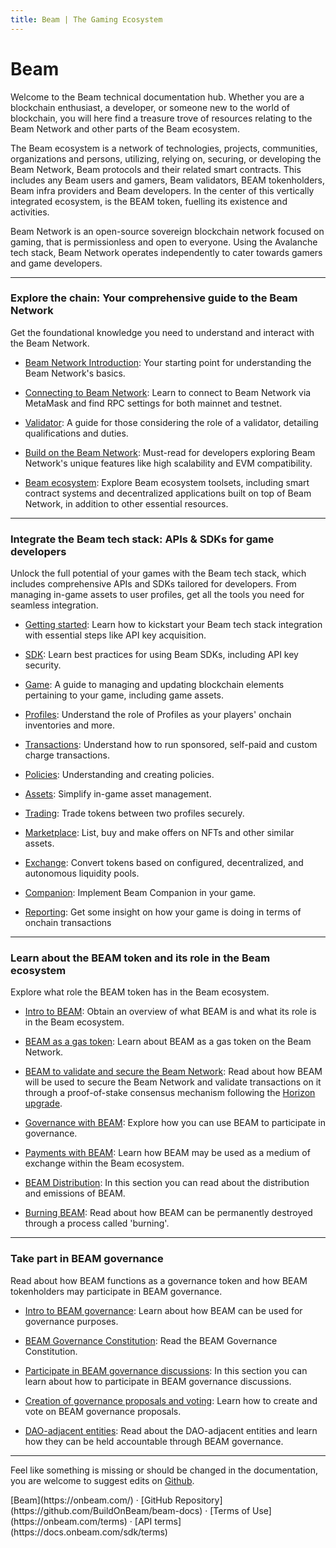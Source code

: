 ```yaml
---
title: Beam | The Gaming Ecosystem 
---
```



<h1 className="text-center text-4xl tracking-tighter font-extrabold md:text-5xl mt-8">
  Beam
</h1>

<Bleed>
  <Features />
</Bleed>

Welcome to the Beam technical documentation hub. Whether you are a blockchain enthusiast, a developer, or someone new to the world of blockchain, you will here find a treasure trove of resources relating to the Beam Network and other parts of the Beam ecosystem.

The Beam ecosystem is a network of technologies, projects, communities, organizations and persons, utilizing, relying on, securing, or developing the Beam Network, Beam protocols and their related smart contracts. This includes any Beam users and gamers, Beam validators, BEAM tokenholders, Beam infra providers and Beam developers. In the center of this vertically integrated ecosystem, is the BEAM token, fuelling its existence and activities.

Beam Network is an open-source sovereign blockchain network focused on gaming, that is permissionless and open to everyone. Using the Avalanche tech stack, Beam Network operates independently to cater towards gamers and game developers. 

---

### Explore the chain: Your comprehensive guide to the Beam Network

Get the foundational knowledge you need to understand and interact with the Beam Network.

- [Beam Network Introduction](/chain/get-started): Your starting point for understanding the Beam Network's basics.

- [Connecting to Beam Network](/chain/get-started/rpc): Learn to connect to Beam Network via MetaMask and find RPC settings for both mainnet and testnet.

- [Validator](/chain/nodes/validator): A guide for those considering the role of a validator, detailing qualifications and duties.

- [Build on the Beam Network](/chain/builder): Must-read for developers exploring Beam Network's unique features like high scalability and EVM compatibility.

- [Beam ecosystem](/chain/beam-ecosystem): Explore Beam ecosystem toolsets, including smart contract systems and decentralized applications built on top of Beam Network, in addition to other essential resources.


---

### Integrate the Beam tech stack: APIs & SDKs for game developers

Unlock the full potential of your games with the Beam tech stack, which includes comprehensive APIs and SDKs tailored for developers. From managing in-game assets to user profiles, get all the tools you need for seamless integration.

- [Getting started](/sdk): Learn how to kickstart your Beam tech stack integration with essential steps like API key acquisition.

- [SDK](/sdk/clients): Learn best practices for using Beam SDKs, including API key security.

- [Game](/sdk/game/introduction): A guide to managing and updating blockchain elements pertaining to your game, including game assets.

- [Profiles](/sdk/profiles/introduction): Understand the role of Profiles as your players' onchain inventories and more.

- [Transactions](/sdk/transactions/introduction): Understand how to run sponsored, self-paid and custom charge transactions.

- [Policies](/sdk/policies/introduction): Understanding and creating policies.

- [Assets](/sdk/assets/introduction): Simplify in-game asset management.

- [Trading](/sdk/trading/introduction): Trade tokens between two profiles securely.

- [Marketplace](/sdk/marketplace/introduction): List, buy and make offers on NFTs and other similar assets.

- [Exchange](/sdk/exchange/introduction): Convert tokens based on configured, decentralized, and autonomous liquidity pools.

- [Companion](/sdk/companion): Implement Beam Companion in your game.

- [Reporting](/sdk/reporting): Get some insight on how your game is doing in terms of onchain transactions

---

### Learn about the BEAM token and its role in the Beam ecosystem

Explore what role the BEAM token has in the Beam ecosystem. 

- [Intro to BEAM](/token): Obtain an overview of what BEAM is and what its role is in the Beam ecosystem.

- [BEAM as a gas token](/token/gas): Learn about BEAM as a gas token on the Beam Network.

- [BEAM to validate and secure the Beam Network](/token/security): Read about how BEAM will be used to secure the Beam Network and validate transactions on it through a proof-of-stake consensus mechanism following the [Horizon upgrade](/token/horizon).

- [Governance with BEAM](/token/governance): Explore how you can use BEAM to participate in governance.

- [Payments with BEAM](/token/payments): Learn how BEAM may be used as a medium of exchange within the Beam ecosystem.

- [BEAM Distribution](/token/distribution): In this section you can read about the distribution and emissions of BEAM. 

- [Burning BEAM](/token/burning): Read about how BEAM can be permanently destroyed through a process called 'burning'.

---

### Take part in BEAM governance

Read about how BEAM functions as a governance token and how BEAM tokenholders may participate in BEAM governance.

- [Intro to BEAM governance](/governance): Learn about how BEAM can be used for governance purposes. 

- [BEAM Governance Constitution](/governance/constitution): Read the BEAM Governance Constitution.

- [Participate in BEAM governance discussions](/governance/discussions): In this section you can learn about how to participate in BEAM governance discussions.

- [Creation of governance proposals and voting](/governance/proposals): Learn how to create and vote on BEAM governance proposals.

- [DAO-adjacent entities](/governance/dao-entities): Read about the DAO-adjacent entities and learn how they can be held accountable through BEAM governance.

---


Feel like something is missing or should be changed in the documentation, you are welcome to suggest edits on [Github](https://github.com/BuildOnBeam/beam-docs).

<div className="mt-16 mb-20 text-center">
  [Beam](https://onbeam.com/) ·
  [GitHub Repository](https://github.com/BuildOnBeam/beam-docs) · [Terms of
  Use](https://onbeam.com/terms) · [API terms](https://docs.onbeam.com/sdk/terms)
</div>
